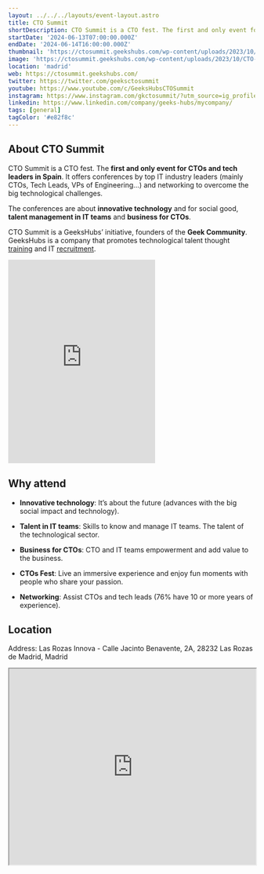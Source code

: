 ```yaml
---
layout: ../../../layouts/event-layout.astro
title: CTO Summit
shortDescription: CTO Summit is a CTO fest. The first and only event for CTOs and tech leaders in Spain. It offers conferences by top IT industry leaders (mainly CTOs, Tech Leads, VPs of Engineering…) and networking to overcome the big technological challenges.
startDate: '2024-06-13T07:00:00.000Z'
endDate: '2024-06-14T16:00:00.000Z'
thumbnail: 'https://ctosummit.geekshubs.com/wp-content/uploads/2023/10/CTO-Summit-2024-by-GeeksHubs-card.jpg'
image: 'https://ctosummit.geekshubs.com/wp-content/uploads/2023/10/CTO-Summit-2024-by-GeeksHubs-card.jpg'
location: 'madrid'
web: https://ctosummit.geekshubs.com/
twitter: https://twitter.com/geeksctosummit
youtube: https://www.youtube.com/c/GeeksHubsCTOSummit
instagram: https://www.instagram.com/gkctosummit/?utm_source=ig_profile_share&igshid=v1i5wbn85kew
linkedin: https://www.linkedin.com/company/geeks-hubs/mycompany/
tags: [general]
tagColor: '#e82f8c'
---
```


## About CTO Summit

CTO Summit is a CTO fest. The **first and only event for CTOs and tech leaders in Spain**. It offers conferences by top IT industry leaders (mainly CTOs, Tech Leads, VPs of Engineering…) and networking to overcome the big technological challenges.

The conferences are about **innovative technology** and for social good, **talent management in IT teams** and **business for CTOs**.

CTO Summit is a GeeksHubs’ initiative, founders of the **Geek Community**. GeeksHubs is a company that promotes technological talent thought [training](https://geekshubsacademy.com/?utm_source=ctosummit&utm_medium=web&utm_campaign=2024) and IT [recruitment](https://geekshubs.com/talento?utm_source=ctosummit&utm_medium=web&utm_campaign=2024).

<iframe
  height="415"
  class="mb-4 mt-4 w-full border-none"
  src="https://www.youtube.com/embed/_TYIgfsTps4?si=5Bdm9HdqzFRIO1KX"
  title="CTO Summit 2023"
  frameborder="0"
  allow="accelerometer; autoplay; clipboard-write; encrypted-media; gyroscope; picture-in-picture; web-share"
  allowfullscreen
></iframe>

## Why attend

- **Innovative technology**: It’s about the future (advances with the big social impact and technology).

- **Talent in IT teams**: Skills to know and manage IT teams. The talent of the technological sector.

- **Business for CTOs**: CTO and IT teams empowerment and add value to the business.

- **CTOs Fest**: Live an immersive experience and enjoy fun moments with people who share your passion.

- **Networking**: Assist CTOs and tech leads (76% have 10 or more years of experience).

## Location

Address: Las Rozas Innova - Calle Jacinto Benavente, 2A, 28232 Las Rozas de Madrid, Madrid

<iframe
  style="width: 100%; height: 400px;"
  height="400"
  allowfullscreen=""
  loading="lazy"
  referrerpolicy="no-referrer-when-downgrade"
  src="https://www.google.com/maps/embed?pb=!1m18!1m12!1m3!1d3032.924445196094!2d-3.8934881876610294!3d40.52116104915633!2m3!1f0!2f0!3f0!3m2!1i1024!2i768!4f13.1!3m3!1m2!1s0xd4183fb24c2a645%3A0xa8b0fe956494d5bd!2sLas%20Rozas%20Innova!5e0!3m2!1sen!2ses!4v1698917684759!5m2!1sen!2ses"
  aria-label="Las Rozas Innova - Calle Jacinto Benavente, 2A, 28232 Las Rozas de Madrid, Madrid"
></iframe>
